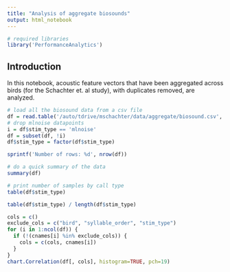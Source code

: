 ```yaml
---
title: "Analysis of aggregate biosounds"
output: html_notebook
---
```


```r
# required libraries
library('PerformanceAnalytics')
```



## Introduction
In this notebook, acoustic feature vectors that have been aggregated across birds (for the Schachter et. al study), with duplicates removed,
are analyzed.

```r

# load all the biosound data from a csv file
df = read.table('/auto/tdrive/mschachter/data/aggregate/biosound.csv', header=TRUE, sep=',')
# drop mlnoise datapoints
i = df$stim_type == 'mlnoise'
df = subset(df, !i)
df$stim_type = factor(df$stim_type)

sprintf('Number of rows: %d', nrow(df))
```

```r
# do a quick summary of the data
summary(df)
```

```r
# print number of samples by call type
table(df$stim_type)
```
```r
table(df$stim_type) / length(df$stim_type)
```
```r
cols = c()
exclude_cols = c("bird", "syllable_order", "stim_type")
for (i in 1:ncol(df)) {
  if (!(cnames[i] %in% exclude_cols)) {
    cols = c(cols, cnames[i])
  }
}
chart.Correlation(df[, cols], histogram=TRUE, pch=19)
```





